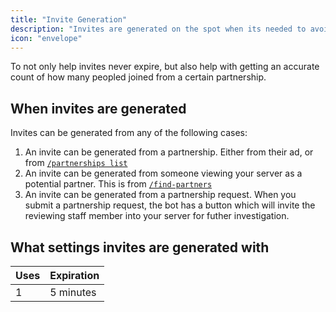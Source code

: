 ```yaml
---
title: "Invite Generation"
description: "Invites are generated on the spot when its needed to avoid them expiring."
icon: "envelope"
---
```


To not only help invites never expire, but also help with getting an accurate count of how many peopled joined from a certain partnership.

## When invites are generated

Invites can be generated from any of the following cases:

1. An invite can be generated from a partnership. Either from their ad, or from [`/partnerships list`](commands#partnerships_list)
2. An invite can be generated from someone viewing your server as a potential partner. This is from [`/find-partners`](commands#find-partners)
3. An invite can be generated from a partnership request. When you submit a partnership request, the bot has a button which will invite the reviewing staff member into your server for futher investigation.

## What settings invites are generated with

| Uses | Expiration |
| ---- | ---------- |
| 1    | 5 minutes  |
